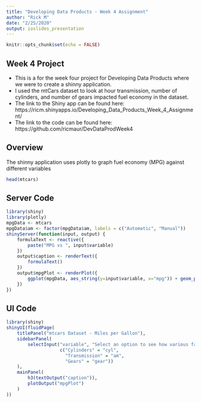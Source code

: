 ---
title: "Developing Data Products - Week 4 Assignment"
author: "Rick M"
date: "2/25/2020"
output: ioslides_presentation
---

```{r setup, include=FALSE}
knitr::opts_chunk$set(echo = FALSE)
```

## Week 4 Project

- This is a for the week four project for Developing Data Products where we were to create a shinny application.  
- I used the mtCars dataset to look at hour transmission, number of cylinders, and number of gears impacted fuel economy in the dataset. 
- The link to the Shiny app can be found here: https://ricm.shinyapps.io/Developing_Data_Products_Week_4_Assignment/
- The link to the code can be found here: https://github.com/ricmaur/DevDataProdWeek4

## Overview

The shinny application uses plotly to graph fuel economy (MPG) against different variables

```{r}
head(mtcars)
```

## Server Code

```{r echo=TRUE, warning=FALSE, message=FALSE, eval=FALSE}
library(shiny)
library(plotly)
mpgData <- mtcars
mpgData$am <- factor(mpgData$am, labels = c("Automatic", "Manual"))
shinyServer(function(input, output) {
    formulaText <- reactive({
        paste("MPG vs ", input$variable)
    })
    output$caption <- renderText({
        formulaText()
    })
    output$mpgPlot <- renderPlot({
        ggplot(mpgData, aes_string(y=input$variable, x="mpg")) + geom_point()
    })
})
```

## UI Code

```{r echo=TRUE, warning=FALSE, message=FALSE, eval=FALSE}
library(shiny)
shinyUI(fluidPage(
    titlePanel("mtcars Dataset - Miles per Gallon"),
    sidebarPanel(
        selectInput("variable", "Select an option to see how various factors impact MPG:", 
                    c("Cylinders" = "cyl",
                      "Transmission" = "am",
                      "Gears" = "gear"))
    ),
    mainPanel(
        h3(textOutput("caption")),
        plotOutput("mpgPlot")
    )
))
```

